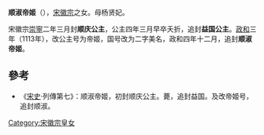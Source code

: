 {{東亞女性歷史人物
| 名稱=顺淑帝姬
| 身份=[[宋朝|宋朝]]公主
| 畫像=
| 說明=
| 姓=赵
| 名=
| 封爵=[[公主|公主]]，帝姬
| 位號=
| 封號=顺庆公主、益国公主、顺淑帝姬
| 出生年=
| 逝世年=
| 諡號=
| 墳墓=
| 父親=[[宋徽宗|宋徽宗]]
| 同胞兄弟=[[赵栻|赵栻]]
| 母親=[[杨贤妃_(宋徽宗)|杨贤妃]]
|}}
'''顺淑帝姬'''（{{bd||？|1105年||catIdx=Z}}），[[宋徽宗|宋徽宗]]之女。母杨贤妃。
 
宋徽宗[[崇寧|崇寧]]二年三月封'''顺庆公主'''，公主四年三月早卒夭折，追封'''益国公主'''。[[政和|政和]]三年（1113年），改公主号为帝姬，国号改为二字美名，政和四年十二月，追封'''顺淑帝姬'''。

==參考==
*《[[宋史|宋史]]·列傳第七》：顺淑帝姬，初封顺庆公主。薨，追封益国。及改帝姬号，追封顺淑。

[[Category:宋徽宗皇女|Category:宋徽宗皇女]]